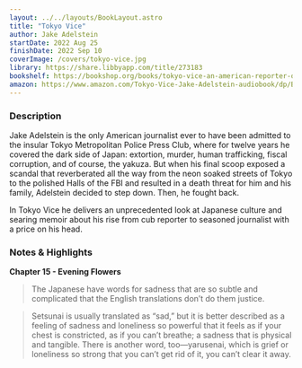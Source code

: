 ```yaml
---
layout: ../../layouts/BookLayout.astro
title: "Tokyo Vice"
author: Jake Adelstein
startDate: 2022 Aug 25
finishDate: 2022 Sep 10
coverImage: /covers/tokyo-vice.jpg
library: https://share.libbyapp.com/title/273183
bookshelf: https://bookshop.org/books/tokyo-vice-an-american-reporter-on-the-police-beat-in-japan/9780307475299
amazon: https://www.amazon.com/Tokyo-Vice-Jake-Adelstein-audiobook/dp/B002TNABR8/
---
```


<ReadingTime
  startDate  = {frontmatter.startDate}
  finishDate = {frontmatter.finishDate}
/>

### Description
Jake Adelstein is the only American journalist ever to have been admitted to the insular Tokyo Metropolitan Police Press Club, where for twelve years he covered the dark side of Japan: extortion, murder, human trafficking, fiscal corruption, and of course, the yakuza. But when his final scoop exposed a scandal that reverberated all the way from the neon soaked streets of Tokyo to the polished Halls of the FBI and resulted in a death threat for him and his family, Adelstein decided to step down. Then, he fought back.

In Tokyo Vice he delivers an unprecedented look at Japanese culture and searing memoir about his rise from cub reporter to seasoned journalist with a price on his head.

### Notes & Highlights
**Chapter 15 - Evening Flowers**
> The Japanese have words for sadness that are so subtle and complicated that the English translations don’t do them justice.

> Setsunai is usually translated as “sad,” but it is better described as a feeling of sadness and loneliness so powerful that it feels as if your chest is constricted, as if you can’t breathe; a sadness that is physical and tangible. There is another word, too—yarusenai, which is grief or loneliness so strong that you can’t get rid of it, you can’t clear it away.

<BuyBook
  library   = {frontmatter.library}
  bookshelf = {frontmatter.bookshelf}
  amazon    = {frontmatter.amazon}
/>
